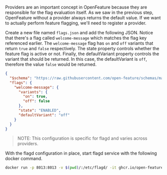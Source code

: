 Providers are an important concept in OpenFeature because they are responsible for the flag evaluation itself.
As we saw in the previous step, OpenFeature without a provider always returns the default value. If we want to actually perform feature
flagging, we'll need to register a provider.

Create a new file named `flags.json` and add the following JSON. Notice that there's a flag called `welcome-message` which matches the flag
key referenced earlier. The `welcome-message` flag has `on` and `off` variants that return `true` and `false` respectively.
The state property controls whether the feature flag is active or not. Finally, the defaultVariant property controls the variant that should be returned.
In this case, the defaultVariant is `off`, therefore the value `false` would be returned.

```json
{
  "$schema": "https://raw.githubusercontent.com/open-feature/schemas/main/json/flagd-definitions.json",
  "flags": {
    "welcome-message": {
      "variants": {
        "on": true,
        "off": false
      },
      "state": "ENABLED",
      "defaultVariant": "off"
    }
  }
}
```

> NOTE: This configuration is specific for flagd and varies across providers.

With the flagd configuration in place, start flagd service with the following docker command.

```sh
docker run -p 8013:8013 -v $(pwd)/:/etc/flagd/ -it ghcr.io/open-feature/flagd:latest start --uri file:./etc/flagd/flags.json
```
